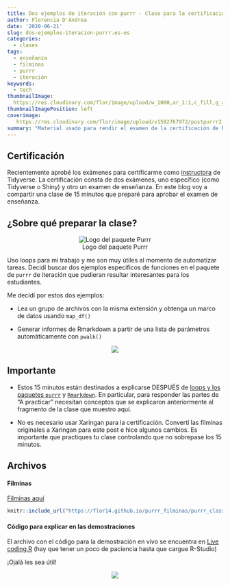 ```yaml
---
title: Dos ejemplos de iteración con purrr - Clase para la certificación de R-Studio
author: Florencia D'Andrea 
date: '2020-06-21'
slug: dos-ejemplos-iteracion-purrr.es-es
categories: 
  - clases
tags:
  - enseñanza
  - filminas
  - purrr
  - iteración
keywords:
  - tech
thumbnailImage: 
  https://res.cloudinary.com/flor/image/upload/w_1000,ar_1:1,c_fill,g_auto,e_art:hokusai/v1592763305/14_ibvzqm.png
thumbnailImagePosition: left
coverimage:
   https://res.cloudinary.com/flor/image/upload/v1592767972/postpurrr2_gjjgeb.png
summary: "Material usado para rendir el examen de la certificación de R-Studio para ser Tidyverse Instructor"
---
```


## Certificación

Recientemente aprobé los exámenes para certificarme como  [instructora](https://education.rstudio.com/trainers/) de Tidyverse. La certificación consta de dos exámenes, uno específico (como Tidyverse o Shiny) y otro un examen de enseñanza.
En este blog voy a compartir una clase de 15 minutos que preparé para aprobar el examen de enseñanza.

## ¿Sobre qué preparar la clase?

<center>
![Logo del paquete Purrr](https://res.cloudinary.com/flor/image/upload/c_scale,w_156/v1592765241/purrr_yefga4.png)
</center>

Uso loops para mi trabajo y me son muy útiles al momento de automatizar tareas. Decidí buscar dos ejemplos específicos de funciones en el paquete de `purrr` de iteración que pudieran resultar interesantes para los estudiantes.

Me decidí por estos dos ejemplos:

* Lea un grupo de archivos con la misma extensión y obtenga un marco de datos usando `map_df()`

* Generar informes de Rmarkdown a partir de una lista de parámetros automáticamente con `pwalk()` 

<center>

![](https://res.cloudinary.com/flor/image/upload/v1592769070/7_eng_zdttur.png)
</center>

## Importante

* Estos 15 minutos están destinados a explicarse DESPUÉS de [loops y los paquetes `purrr`](https://es.r4ds.hadley.nz/iteraci%C3%B3n.html) y [`Rmarkdown`](https://es.r4ds.hadley.nz/r-markdown.html). En particular, para responder las partes de "A practicar" necesitan conceptos que se explicaron anteriormente al fragmento de la clase que muestro aquí.

* No es necesario usar Xaringan para la certificación. Convertí las filminas originales a Xaringan para este post e hice algunos cambios. Es importante que practiques tu clase controlando que no sobrepase los 15 minutos.

## Archivos

#### Filminas

[Filminas aquí](https://flor14.github.io/purrr_filminas/purrr_class_15min_es#1)
```r
knitr::include_url("https://flor14.github.io/purrr_filminas/purrr_class_15min_es#1", height = 300)
```

#### Código para explicar en las demostraciones
El archivo con el código para la demostración en vivo se encuentra en [Live coding.R](https://mybinder.org/v2/gh/flor14/purrr_class/e6be8080991cbd9cad0eba7b4f24858a469026a3) (hay que tener un poco de paciencia hasta que cargue R-Studio)

¡Ojalá les sea útil! 

<center>

![](https://res.cloudinary.com/flor/image/upload/v1592183718/tuna_piola_qk9jad.png)
</center>
